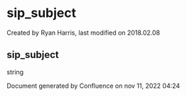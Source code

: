 
# sip_subject 

 Created by  Ryan Harris, last modified on 2018.02.08

## sip_subject

string

Document generated by Confluence on nov 11, 2022 04:24
